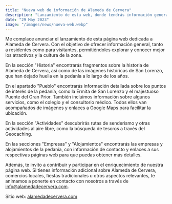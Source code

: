 ```yaml
---
title: "Nueva web de información de Alameda de Cervera"
description: "Lanzamiento de esta web, donde tendrás información general sobre Alameda de Cervera."
date: "29 May 2023"
image: "/images/news/nueva-web.webp"
---
```

Me complace anunciar el lanzamiento de esta página web dedicada a Alameda de Cervera. Con el objetivo de ofrecer información general, tanto a residentes como para visitantes, permitiéndoles explorar y conocer mejor los atractivos y la cultura de la zona.

En la sección "Historia" encontrarás fragmentos sobre la historia de Alameda de Cervera, así como de las imágenes históricas de San Lorenzo, que han dejado huella en la pedanía a lo largo de los años.

En el apartado "Pueblo" encontrarás información detallada sobre los puntos de interés de la pedanía, como la Ermita de San Lorenzo y el majestuoso Puente del Gran Prior. También incluimos información sobre algunos servicios, como el colegio y el consultorio médico. Todos ellos van acompañados de imágenes y enlaces a Google Maps para facilitar la ubicación.

En la sección "Actividades" descubrirás rutas de senderismo y otras actividades al aire libre, como la búsqueda de tesoros a través del Geocaching.

En las secciones "Empresas" y "Alojamientos" encontrarás las empresas y alojamientos de la pedanía, con información de contacto y enlaces a sus respectivas páginas web para que puedas obtener más detalles.

Además, te invito a contribuir y participar en el enriquecimiento de nuestra página web. Si tienes información adicional sobre Alameda de Cervera, comercios locales, fiestas tradicionales u otros aspectos relevantes, te animamos a ponerte en contacto con nosotros a través de <a class="text-primary hover:text-secondary" href="mailto:info@alamedadecervera.com">info@alamedadecervera.com</a>.

Sitio web: <a class="text-primary hover:text-secondary" href="https://alamedadecervera.com">alamedadecervera.com</a>